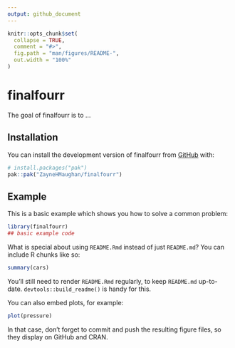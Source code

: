 ```yaml
---
output: github_document
---
```


<!-- README.md is generated from README.Rmd. Please edit that file -->

```r
knitr::opts_chunk$set(
  collapse = TRUE,
  comment = "#>",
  fig.path = "man/figures/README-",
  out.width = "100%"
)
```

# finalfourr

<!-- badges: start -->
<!-- badges: end -->

The goal of finalfourr is to ...

## Installation

You can install the development version of finalfourr from [GitHub](https://github.com/) with:

``` r
# install.packages("pak")
pak::pak("ZayneHMaughan/finalfourr")
```

## Example

This is a basic example which shows you how to solve a common problem:

```r
library(finalfourr)
## basic example code
```

What is special about using `README.Rmd` instead of just `README.md`? You can include R chunks like so:

```r
summary(cars)
```

You'll still need to render `README.Rmd` regularly, to keep `README.md` up-to-date. `devtools::build_readme()` is handy for this.

You can also embed plots, for example:

```r
plot(pressure)
```

In that case, don't forget to commit and push the resulting figure files, so they display on GitHub and CRAN.
